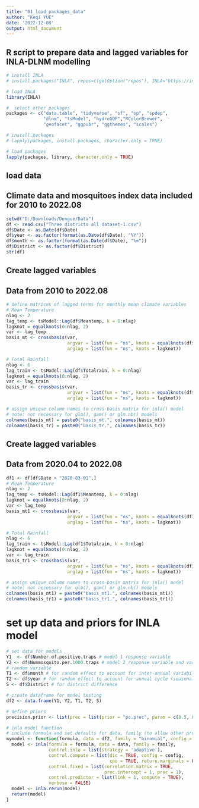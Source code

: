 ---
title: "01_load_packages_data"
author: "Keqi YUE"
date: '2022-12-08'
output: html_document
---
## R script to prepare data and lagged variables for INLA-DLNM modelling
```{r}
# install INLA
# install.packages("INLA", repos=c(getOption("repos"), INLA="https://inla.r-inla-download.org/R/testing"), dep=TRUE)

# load INLA
library(INLA)

#  select other packages
packages <- c("data.table", "tidyverse", "sf", "sp", "spdep",
              "dlnm", "tsModel", "hydroGOF","RColorBrewer", 
              "geofacet", "ggpubr", "ggthemes", "scales")

# install.packages
# lapply(packages, install.packages, character.only = TRUE)

# load packages
lapply(packages, library, character.only = TRUE)
```

## load data
## Climate data and mosquitoes index data included for 2010 to 2022.08
```{r}
setwd("D:/Downloads/Dengue/Data")
df <- read.csv("Three districts all dataset-1.csv")
df$Date <- as.Date(df$Date)
df$year <- as.factor(format(as.Date(df$Date), "%Y"))
df$month <- as.factor(format(as.Date(df$Date), "%m"))
df$District <- as.factor(df$District)
str(df)
```

## Create lagged variables
## Data from 2010 to 2022.08
```{r}
# define matrices of lagged terms for monthly mean climate variables
# Mean Temperature
nlag <- 2
lag_temp <- tsModel::Lag(df$Meantemp, k = 0:nlag)
lagknot = equalknots(0:nlag, 2)
var <- lag_temp
basis_mt <- crossbasis(var,
                       argvar = list(fun = "ns", knots = equalknots(df$Meantemp, 2)),
                       arglag = list(fun = "ns", knots = lagknot))

# Total Rainfall
nlag <- 6
lag_train <- tsModel::Lag(df$Totalrain, k = 0:nlag)
lagknot = equalknots(0:nlag, 2)
var <- lag_train
basis_tr <- crossbasis(var,
                       argvar = list(fun = "ns", knots = equalknots(df$Totalrain, 2)),
                       arglag = list(fun = "ns", knots = lagknot))

# assign unique column names to cross-basis matrix for inla() model
# note: not necessary for glm(), gam() or glm.nb() models
colnames(basis_mt) = paste0("basis_mt.", colnames(basis_mt))
colnames(basis_tr) = paste0("basis_tr.", colnames(basis_tr))
```

## Create lagged variables
## Data from 2020.04 to 2022.08
```{r}
df1 <- df[df$Date > "2020-03-01",]
# Mean Temperature
nlag <- 2
lag_temp <- tsModel::Lag(df1$Meantemp, k = 0:nlag)
lagknot = equalknots(0:nlag, 2)
var <- lag_temp
basis_mt1 <- crossbasis(var,
                       argvar = list(fun = "ns", knots = equalknots(df1$Meantemp, 2)),
                       arglag = list(fun = "ns", knots = lagknot))

# Total Rainfall
nlag <- 6
lag_train <- tsModel::Lag(df1$Totalrain, k = 0:nlag)
lagknot = equalknots(0:nlag, 2)
var <- lag_train
basis_tr1 <- crossbasis(var,
                       argvar = list(fun = "ns", knots = equalknots(df1$Totalrain, 2)),
                       arglag = list(fun = "ns", knots = lagknot))

# assign unique column names to cross-basis matrix for inla() model
# note: not necessary for glm(), gam() or glm.nb() models
colnames(basis_mt1) = paste0("basis_mt1.", colnames(basis_mt1))
colnames(basis_tr1) = paste0("basis_tr1.", colnames(basis_tr1))
```

# set up data and priors for INLA model
```{r}
# set data for models
Y1  <- df$Number.of.positive.traps # model 1 response variable
Y2 <- df$Nummosquito.per.1000.traps # model 2 response variable and variable for model 1
# random variable
T1 <- df$month # for random effect to account for inter-annual variability 
T2 <- df$year # for random effect to account for annual cycle (seasonality)
S <- df$District # for district difference

# create dataframe for model testing
df2 <- data.frame(Y1, Y2, T1, T2, S)

# define priors
precision.prior <- list(prec = list(prior = "pc.prec", param = c(0.5, 0.01)))

# inla model function
# include formula and set defaults for data, family (to allow other prob dist models e.g. Poisson) and config (to allow for sampling)
mymodel <- function(formula, data = df2, family = "binomial", config = FALSE){
  model <- inla(formula = formula, data = data, family = family,
                control.inla = list(strategy = 'adaptive'), 
                control.compute = list(dic = TRUE, config = config, 
                                       cpo = TRUE, return.marginals = FALSE, waic = TRUE),
                control.fixed = list(correlation.matrix = TRUE, 
                                     prec.intercept = 1, prec = 1),
                control.predictor = list(link = 1, compute = TRUE), 
                verbose = FALSE)
  model <- inla.rerun(model)
  return(model)
}
```

